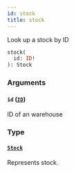 ```yaml
---
id: stock
title: stock
---
```



Look up a stock by ID

```graphql
stock(
  id: ID!
): Stock
```


### Arguments

#### `id` ([`ID`](../../../developer/api-reference/scalars/id))

ID of an warehouse


### Type

#### [`Stock`](../../../developer/api-reference/objects/stock) 

Represents stock.




